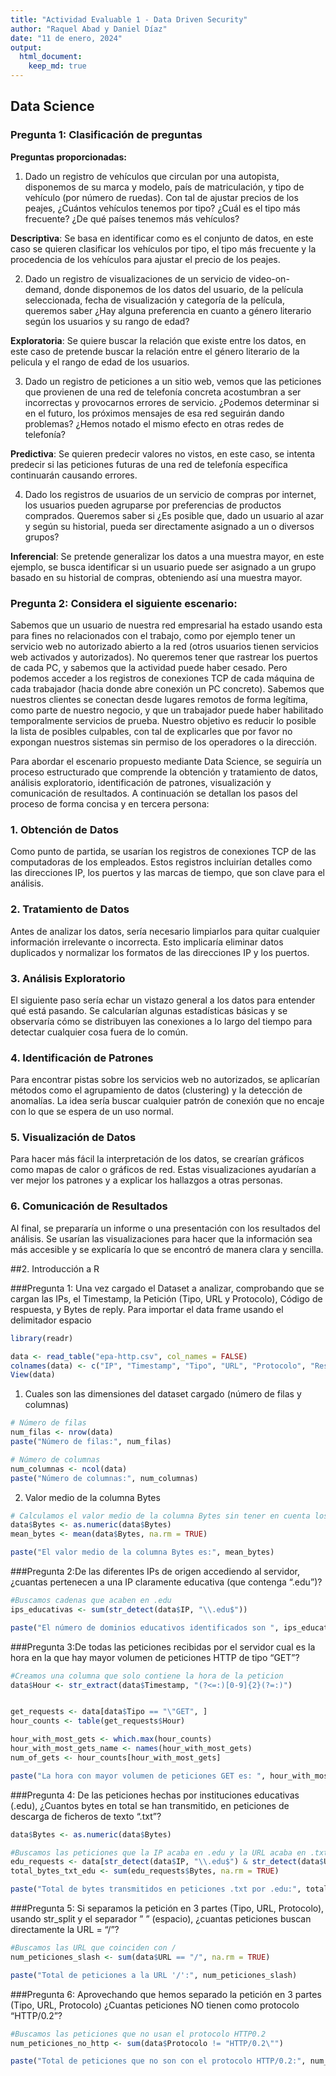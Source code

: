 ```yaml
---
title: "Actividad Evaluable 1 - Data Driven Security"
author: "Raquel Abad y Daniel Díaz"
date: "11 de enero, 2024"
output: 
  html_document:
    keep_md: true
---
```


## Data Science

### Pregunta 1: Clasificación de preguntas

**Preguntas proporcionadas:**

1.  Dado un registro de vehículos que circulan por una autopista, disponemos de su marca y modelo, país de matriculación, y tipo de vehículo (por número de ruedas). Con tal de ajustar precios de los peajes, ¿Cuántos vehículos tenemos por tipo? ¿Cuál es el tipo más frecuente? ¿De qué países tenemos más vehículos?

**Descriptiva**: Se basa en identificar como es el conjunto de datos, en este caso se quieren clasificar los vehículos por tipo, el tipo más frecuente y la procedencia de los vehículos para ajustar el precio de los peajes.

2.  Dado un registro de visualizaciones de un servicio de video-on-demand, donde disponemos de los datos del usuario, de la película seleccionada, fecha de visualización y categoría de la película, queremos saber ¿Hay alguna preferencia en cuanto a género literario según los usuarios y su rango de edad?

**Exploratoria**: Se quiere buscar la relación que existe entre los datos, en este caso de pretende buscar la relación entre el género literario de la pelicula y el rango de edad de los usuarios.

3.  Dado un registro de peticiones a un sitio web, vemos que las peticiones que provienen de una red de telefonía concreta acostumbran a ser incorrectas y provocarnos errores de servicio. ¿Podemos determinar si en el futuro, los próximos mensajes de esa red seguirán dando problemas? ¿Hemos notado el mismo efecto en otras redes de telefonía?

**Predictiva**: Se quieren predecir valores no vistos, en este caso, se intenta predecir si las peticiones futuras de una red de telefonía específica continuarán causando errores.

4.  Dado los registros de usuarios de un servicio de compras por internet, los usuarios pueden agruparse por preferencias de productos comprados. Queremos saber si ¿Es posible que, dado un usuario al azar y según su historial, pueda ser directamente asignado a un o diversos grupos?

**Inferencial**: Se pretende generalizar los datos a una muestra mayor, en este ejemplo, se busca identificar si un usuario puede ser asignado a un grupo basado en su historial de compras, obteniendo así una muestra mayor.

### Pregunta 2: Considera el siguiente escenario:

Sabemos que un usuario de nuestra red empresarial ha estado usando esta para fines no relacionados con el trabajo, como por ejemplo tener un servicio web no autorizado abierto a la red (otros usuarios tienen servicios web activados y autorizados). No queremos tener que rastrear los puertos de cada PC, y sabemos que la actividad puede haber cesado. Pero podemos acceder a los registros de conexiones TCP de cada máquina de cada trabajador (hacia donde abre conexión un PC concreto). Sabemos que nuestros clientes se conectan desde lugares remotos de forma legítima, como parte de nuestro negocio, y que un trabajador puede haber habilitado temporalmente servicios de prueba. Nuestro objetivo es reducir lo posible la lista de posibles culpables, con tal de explicarles que por favor no expongan nuestros sistemas sin permiso de los operadores o la dirección.

Para abordar el escenario propuesto mediante Data Science, se seguiría un proceso estructurado que comprende la obtención y tratamiento de datos, análisis exploratorio, identificación de patrones, visualización y comunicación de resultados. A continuación se detallan los pasos del proceso de forma concisa y en tercera persona:

### 1. Obtención de Datos

Como punto de partida, se usarían los registros de conexiones TCP de las computadoras de los empleados. Estos registros incluirían detalles como las direcciones IP, los puertos y las marcas de tiempo, que son clave para el análisis.

### 2. Tratamiento de Datos

Antes de analizar los datos, sería necesario limpiarlos para quitar cualquier información irrelevante o incorrecta. Esto implicaría eliminar datos duplicados y normalizar los formatos de las direcciones IP y los puertos.

### 3. Análisis Exploratorio

El siguiente paso sería echar un vistazo general a los datos para entender qué está pasando. Se calcularían algunas estadísticas básicas y se observaría cómo se distribuyen las conexiones a lo largo del tiempo para detectar cualquier cosa fuera de lo común.

### 4. Identificación de Patrones

Para encontrar pistas sobre los servicios web no autorizados, se aplicarían métodos como el agrupamiento de datos (clustering) y la detección de anomalías. La idea sería buscar cualquier patrón de conexión que no encaje con lo que se espera de un uso normal.

### 5. Visualización de Datos

Para hacer más fácil la interpretación de los datos, se crearían gráficos como mapas de calor o gráficos de red. Estas visualizaciones ayudarían a ver mejor los patrones y a explicar los hallazgos a otras personas.

### 6. Comunicación de Resultados

Al final, se prepararía un informe o una presentación con los resultados del análisis. Se usarían las visualizaciones para hacer que la información sea más accesible y se explicaría lo que se encontró de manera clara y sencilla.

##2. Introducción a R

###Pregunta 1: Una vez cargado el Dataset a analizar, comprobando que se cargan las IPs, el Timestamp, la Petición (Tipo, URL y Protocolo), Código de respuesta, y Bytes de reply. Para importar el data frame usando el delimitador espacio

```r
library(readr)

data <- read_table("epa-http.csv", col_names = FALSE)
colnames(data) <- c("IP", "Timestamp", "Tipo", "URL", "Protocolo", "Respuesta", "Bytes" )
View(data)
```

1.  Cuales son las dimensiones del dataset cargado (número de filas y columnas)

```r
# Número de filas
num_filas <- nrow(data)
paste("Número de filas:", num_filas)

# Número de columnas
num_columnas <- ncol(data)
paste("Número de columnas:", num_columnas)
```

2.  Valor medio de la columna Bytes

```r
# Calculamos el valor medio de la columna Bytes sin tener en cuenta los datos n/a
data$Bytes <- as.numeric(data$Bytes)
mean_bytes <- mean(data$Bytes, na.rm = TRUE)

paste("El valor medio de la columna Bytes es:", mean_bytes)
```

###Pregunta 2:De las diferentes IPs de origen accediendo al servidor, ¿cuantas pertenecen a una IP claramente educativa (que contenga ".edu")?

```r
#Buscamos cadenas que acaben en .edu
ips_educativas <- sum(str_detect(data$IP, "\\.edu$"))

paste("El número de dominios educativos identificados son ", ips_educativas)
```

###Pregunta 3:De todas las peticiones recibidas por el servidor cual es la hora en la que hay mayor volumen de peticiones HTTP de tipo "GET"?

```r
#Creamos una columna que solo contiene la hora de la peticion
data$Hour <- str_extract(data$Timestamp, "(?<=:)[0-9]{2}(?=:)")


get_requests <- data[data$Tipo == "\"GET", ]
hour_counts <- table(get_requests$Hour)

hour_with_most_gets <- which.max(hour_counts)
hour_with_most_gets_name <- names(hour_with_most_gets)
num_of_gets <- hour_counts[hour_with_most_gets]

paste("La hora con mayor volumen de peticiones GET es: ", hour_with_most_gets_name, "horas, con ", num_of_gets, "peticiones a esa hora")
```


###Pregunta 4: De las peticiones hechas por instituciones educativas (.edu), ¿Cuantos bytes en total se han transmitido, en peticiones de descarga de ficheros de texto ".txt"?

```r
data$Bytes <- as.numeric(data$Bytes)

#Buscamos las peticiones que la IP acaba en .edu y la URL acaba en .txt
edu_requests <- data[str_detect(data$IP, "\\.edu$") & str_detect(data$URL, "\\.txt$"), ]
total_bytes_txt_edu <- sum(edu_requests$Bytes, na.rm = TRUE)

paste("Total de bytes transmitidos en peticiones .txt por .edu:", total_bytes_txt_edu)
```

###Pregunta 5: Si separamos la petición en 3 partes (Tipo, URL, Protocolo), usando str_split y el separador " " (espacio), ¿cuantas peticiones buscan directamente la URL = "/"?

```r
#Buscamos las URL que coinciden con /
num_peticiones_slash <- sum(data$URL == "/", na.rm = TRUE)

paste("Total de peticiones a la URL '/':", num_peticiones_slash)
```

###Pregunta 6: Aprovechando que hemos separado la petición en 3 partes (Tipo, URL, Protocolo) ¿Cuantas peticiones NO tienen como protocolo "HTTP/0.2"?

```r
#Buscamos las peticiones que no usan el protocolo HTTP0.2
num_peticiones_no_http <- sum(data$Protocolo != "HTTP/0.2\"")

paste("Total de peticiones que no son con el protocolo HTTP/0.2:", num_peticiones_no_http)
```

